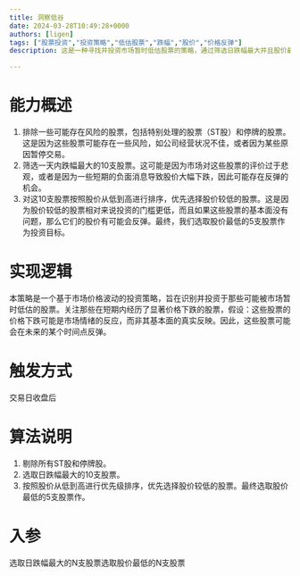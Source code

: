 ```yaml
---
title: 洞察低谷
date: 2024-03-28T10:49:28+0000
authors: [ligen]
tags: ["股票投资","投资策略","低估股票","跌幅","股价","价格反弹"]
description: 这是一种寻找并投资市场暂时低估股票的策略，通过筛选日跌幅最大并且股价最低的股票，避开ST股和停牌股，目标是抓住可能的价格反弹机会。

---
```


# 能力概述[](javascript:;)

1. 排除一些可能存在风险的股票，包括特别处理的股票（ST股）和停牌的股票。这是因为这些股票可能存在一些风险，如公司经营状况不佳，或者因为某些原因暂停交易。
2. 筛选一天内跌幅最大的10支股票。这可能是因为市场对这些股票的评价过于悲观，或者是因为一些短期的负面消息导致股价大幅下跌，因此可能存在反弹的机会。
3. 对这10支股票按照股价从低到高进行排序，优先选择股价较低的股票。这是因为股价较低的股票相对来说投资的门槛更低，而且如果这些股票的基本面没有问题，那么它们的股价有可能会反弹。最终，我们选取股价最低的5支股票作为投资目标。

# 实现逻辑[](javascript:;)

本策略是一个基于市场价格波动的投资策略，旨在识别并投资于那些可能被市场暂时低估的股票。关注那些在短期内经历了显著价格下跌的股票，假设：这些股票的价格下跌可能是市场情绪的反应，而非其基本面的真实反映。因此，这些股票可能会在未来的某个时间点反弹。

# 触发方式[](javascript:;)

交易日收盘后

# 算法说明[](javascript:;)

1. 剔除所有ST股和停牌股。
2. 选取日跌幅最大的10支股票。
3. 按照股价从低到高进行优先级排序，优先选择股价较低的股票。最终选取股价最低的5支股票作。

# 入参[](javascript:;)

选取日跌幅最大的N支股票选取股价最低的N支股票